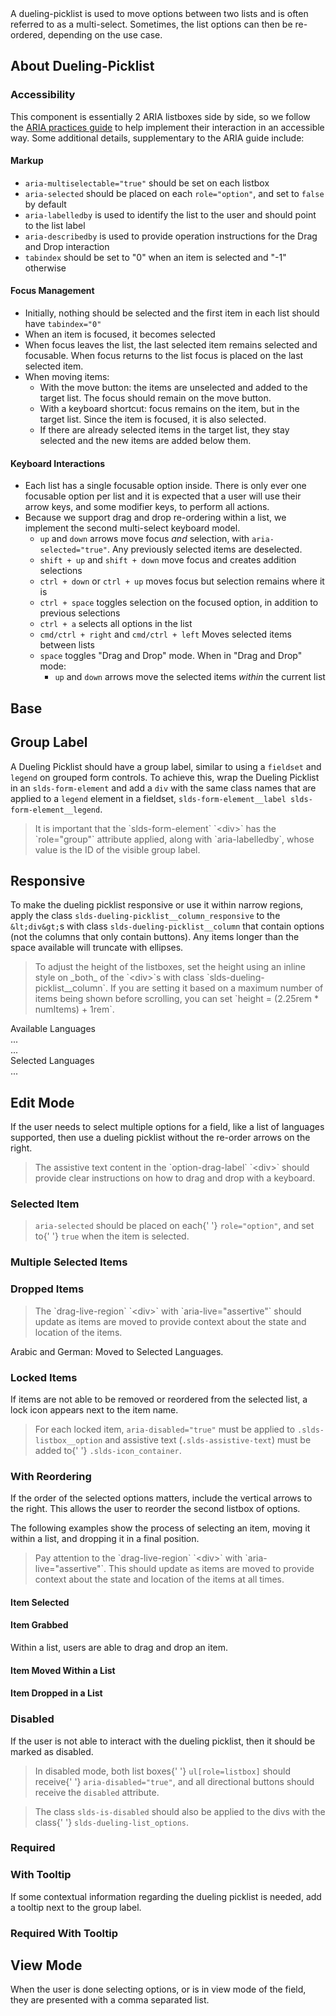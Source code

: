 
<div className="doc lead">
  A dueling-picklist is used to move options between two lists and is often
  referred to as a multi-select. Sometimes, the list options can then be
  re-ordered, depending on the use case.
</div>

<CodeView exampleOnly>
  <MultiSelect dataSet={SelectedCountriesSnapshot} noReorder />
</CodeView>

## About Dueling-Picklist

### Accessibility

This component is essentially 2 ARIA listboxes side by side, so we follow the [ARIA practices guide](https://www.w3.org/TR/wai-aria-practices/#Listbox) to help implement their interaction in an accessible way. Some additional details, supplementary to the ARIA guide include:

#### Markup

- `aria-multiselectable="true"` should be set on each listbox
- `aria-selected` should be placed on each `role="option"`, and set to `false` by default
- `aria-labelledby` is used to identify the list to the user and should point to the list label
- `aria-describedby` is used to provide operation instructions for the Drag and Drop interaction
- `tabindex` should be set to "0" when an item is selected and "-1" otherwise

#### Focus Management

- Initially, nothing should be selected and the first item in each list should have `tabindex="0"`
- When an item is focused, it becomes selected
- When focus leaves the list, the last selected item remains selected and focusable. When focus returns to the list focus is placed on the last selected item.
- When moving items:
  - With the move button: the items are unselected and added to the target list. The focus should remain on the move button.
  - With a keyboard shortcut: focus remains on the item, but in the target list. Since the item is focused, it is also selected.
  - If there are already selected items in the target list, they stay selected and the new items are added below them.

#### Keyboard Interactions

- Each list has a single focusable option inside. There is only ever one focusable option per list and it is expected that a user will use their arrow keys, and some modifier keys, to perform all actions.
- Because we support drag and drop re-ordering within a list, we implement the second multi-select keyboard model.
  - `up` and `down` arrows move focus _and_ selection, with `aria-selected="true"`. Any previously selected items are deselected.
  - `shift + up` and `shift + down` move focus and creates addition selections
  - `ctrl + down` or `ctrl + up` moves focus but selection remains where it is
  - `ctrl + space` toggles selection on the focused option, in addition to previous selections
  - `ctrl + a` selects all options in the list
  - `cmd/ctrl + right` and `cmd/ctrl + left` Moves selected items between lists
  - `space` toggles "Drag and Drop" mode. When in "Drag and Drop" mode:
    - `up` and `down` arrows move the selected items _within_ the current list

## Base

<Example title="Dueling Picklist with Reorder">
  <MultiSelect dataSet={DefaultSnapShot} />
</Example>

## Group Label

A Dueling Picklist should have a group label, similar to using a `fieldset` and `legend` on grouped form controls. To achieve this, wrap the Dueling Picklist in an `slds-form-element` and add a `div` with the same class names that are applied to a `legend` element in a fieldset, `slds-form-element__label slds-form-element__legend`.

<Blockquote header="Labeling the group" type="a11y">
  It is important that the `slds-form-element` `&lt;div&gt;` has the
  `role="group"` attribute applied, along with `aria-labelledby`, whose value is
  the ID of the visible group label.
</Blockquote>

<Example title="Dueling Picklist With Group Label">
  <CodeView>
    <MultiSelect dataSet={DefaultSnapShot} />
  </CodeView>
</Example>

## Responsive

To make the dueling picklist responsive or use it within narrow regions, apply the class `slds-dueling-picklist__column_responsive` to the `&lt;div&gt;`s with class `slds-dueling-picklist__column` that contain options (not the columns that only contain buttons). Any items longer than the space available will truncate with ellipses.

<Example title="Dueling Picklist Responsive">
  <CodeView>
    <MultiSelect dataSet={CountriesSnapshot} noReorder isResponsive />
  </CodeView>
</Example>

<Blockquote header="Adjusting Height" type="note">
  To adjust the height of the listboxes, set the height using an inline style on
  _both_ of the `&lt;div&gt;`s with class `slds-dueling-picklist__column`. If
  you are setting it based on a maximum number of items being shown before
  scrolling, you can set `height = (2.25rem * numItems) + 1rem`.
</Blockquote>

<CodeBlock toggleCode={false}>
  <div className="slds-dueling-list">
    <div className="slds-dueling-list__column">
      <span className="slds-form-element__label" id="label-1">
        Available Languages
      </span>
      <div className="slds-dueling-list__options" style={{ height: '10rem' }}>
        ...
      </div>
    </div>
    <div className="slds-dueling-list__column">...</div>
    <div className="slds-dueling-list__column">
      <span className="slds-form-element__label" id="label-2">
        Selected Languages
      </span>
      <div className="slds-dueling-list__options" style={{ height: '10rem' }}>
        ...
      </div>
    </div>
  </div>
</CodeBlock>

## Edit Mode

If the user needs to select multiple options for a field, like a list of languages supported, then use a dueling picklist without the re-order arrows on the right.

<Blockquote header="Helpful Assistive Text" type="a11y">
  The assistive text content in the `option-drag-label` `&lt;div&gt;` should
  provide clear instructions on how to drag and drop with a keyboard.
</Blockquote>

<Example title="Dueling Picklist">
  <CodeView>
    <MultiSelect dataSet={CountriesSnapshot} noReorder />
  </CodeView>
</Example>

### Selected Item

<Blockquote header="Aria Selected" type="a11y">
  <code>aria-selected</code> should be placed on each{' '}
  <code>role="option"</code>, and set to{' '}
  <code>true</code> when the item is selected.
</Blockquote>

<Example title="Dueling Picklist with Item Selected">
  <CodeView>
    <MultiSelect dataSet={SelectedCountriesSnapshot} noReorder />
  </CodeView>
</Example>

### Multiple Selected Items

<Example title="Dueling Picklist with Multiple Items Selected">
  <CodeView>
    <MultiSelect dataSet={MultipleSelectedCountriesSnapshot} noReorder />
  </CodeView>
</Example>

### Dropped Items

<Blockquote type="a11y" header="Aria Live">
  The `drag-live-region` `&lt;div&gt;` with `aria-live="assertive"` should
  update as items are moved to provide context about the state and location of
  the items.
</Blockquote>

<CodeBlock toggleCode={false}>
  <div className="slds-dueling-list">
    <div
      className="slds-assistive-text"
      id="drag-live-region"
      aria-live="assertive"
    >
      Arabic and German: Moved to Selected Languages.
    </div>
  </div>
</CodeBlock>

<Example title="Dueling Picklist with Items Dropped">
  <CodeView>
    <MultiSelect dataSet={DroppedCountriesSnapshot} noReorder />
  </CodeView>
</Example>

### Locked Items

If items are not able to be removed or reordered from the selected list, a lock icon appears next to the item name.

<Blockquote type="a11y" header="Aria Disabled and Assistive Text">
  For each locked item, <code>aria-disabled="true"</code> must
  be applied to <code>.slds-listbox__option</code> and assistive
  text (<code>.slds-assistive-text</code>) must be added to{' '}
  <code>.slds-icon_container</code>.
</Blockquote>

<Example title="Dueling Picklist with a Locked Item">
  <CodeView>
    <MultiSelect dataSet={LockedSnapShot} noReorder />
  </CodeView>
</Example>

### With Reordering

If the order of the selected options matters, include the vertical arrows to the right. This allows the user to reorder the second listbox of options.

<Example title="Dueling Picklist with Reoder Active">
  <CodeView>
    <MultiSelect dataSet={DefaultSnapShot} />
  </CodeView>
</Example>

The following examples show the process of selecting an item, moving it within a list, and dropping it in a final position.

<Blockquote type="a11y" header="Aria Live">
  Pay attention to the `drag-live-region` `&lt;div&gt;` with
  `aria-live="assertive"`. This should update as items are moved to provide
  context about the state and location of the items at all times.
</Blockquote>

#### Item Selected

<Example title="Dueling Picklist with Reoder Active Item Selected">
  <CodeView>
    <MultiSelect dataSet={SelectedSnapShot} />
  </CodeView>
</Example>

#### Item Grabbed

Within a list, users are able to drag and drop an item.

<Example title="Dueling Picklist with Reoder Active Item Grabbed">
  <CodeView>
    <MultiSelect dataSet={GrabbedSnapShot} />
  </CodeView>
</Example>

#### Item Moved Within a List

<Example title="Dueling Picklist with Reoder Active Item Moved within List">
  <CodeView>
    <MultiSelect dataSet={MovedInSnapShot} />
  </CodeView>
</Example>

#### Item Dropped in a List

<Example title="Dueling Picklist with Reoder Active Item Dropped">
  <CodeView>
    <MultiSelect dataSet={DroppedSnapShot} />
  </CodeView>
</Example>

### Disabled

If the user is not able to interact with the dueling picklist, then it should be marked as disabled.

<Blockquote type="a11y" header="Aria Disabled">
  In disabled mode, both list boxes{' '}
  <code>ul[role=listbox]</code> should receive{' '}
  <code>aria-disabled="true"</code>, and all directional buttons
  should receive the <code>disabled</code> attribute.
</Blockquote>

<Blockquote type="note" header="Utility Class">
  The class <code>slds-is-disabled</code> should also be applied
  to the divs with the class{' '}
  <code>slds-dueling-list_options</code>.
</Blockquote>

<Example title="Dueling Picklist Disabled">
  <CodeView>
    <MultiSelect dataSet={DisabledSnapShot} disabled />
  </CodeView>
</Example>

### Required

<Example title="Dueling Picklist with Required Indicator">
  <CodeView>
    <MultiSelect dataSet={DefaultSnapShot} isRequired />
  </CodeView>
</Example>

### With Tooltip

If some contextual information regarding the dueling picklist is needed, add a tooltip next to the group label.

<Example title="Dueling Picklist with Tooltip">
  <CodeView>
    <Demo>
      <MultiSelect dataSet={DefaultSnapShot} hasTooltip showTooltip />
    </Demo>
  </CodeView>
</Example>

### Required With Tooltip

<Example title="Dueling Picklist with Required Indicator and Tooltip">
  <CodeView>
    <Demo>
      <MultiSelect
        dataSet={DefaultSnapShot}
        isRequired
        hasTooltip
        showTooltip
      />
    </Demo>
  </CodeView>
</Example>

## View Mode

When the user is done selecting options, or is in view mode of the field, they are presented with a comma separated list.

<Example title="Dueling Picklist in View Mode">
  <CodeView>
    <MultiSelectViewMode />
  </CodeView>
</Example>
